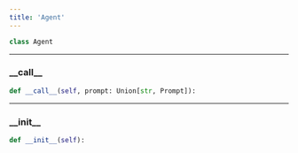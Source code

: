 ```yaml
---
title: 'Agent'
---
```


```python
class Agent
```



---

### \_\_call\_\_

```python
def __call__(self, prompt: Union[str, Prompt]):
```



---

### \_\_init\_\_

```python
def __init__(self):
```

